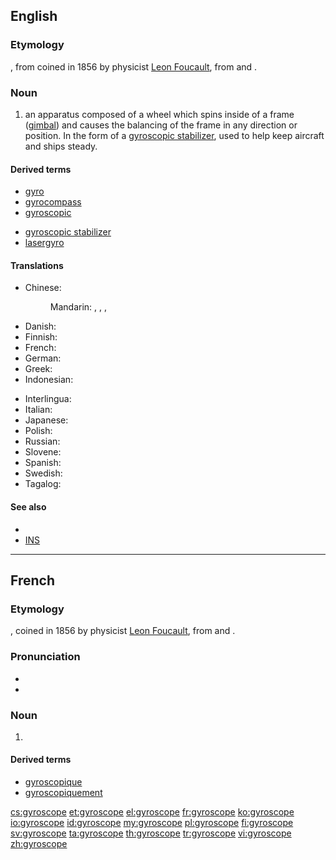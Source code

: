 ==English==

===Etymology===
{{confix|gyro|scope|lang=en}}, from {{etyl|fr|en}} coined in 1856 by physicist [[w:Leon Foucault|Leon Foucault]], from {{etyl|grc|en}} {{term|γῦρος||tr=guros|circle|lang=grc|sc=polytonic}} and {{term|σκοπός||tr=skopos|watcher|lang=grc|sc=polytonic}}.

===Noun===
{{en-noun}}

# an apparatus composed of a wheel which spins inside of a frame ([[gimbal]]) and causes the balancing of the frame in any direction or position. In the form of a [[gyroscopic stabilizer]], used to help keep aircraft and ships steady.

====Derived terms====
{{rel-top|terms derived from gyroscope}}
* [[gyro]]
* [[gyrocompass]]
* [[gyroscopic]]
{{rel-mid}}
* [[gyroscopic stabilizer]]
* [[lasergyro]]
{{rel-bottom}}

====Translations====
{{trans-top|apparatus}}
* Chinese:
*: Mandarin: {{t|cmn|陀螺儀|sc=Hani}}, {{t+|cmn|陀螺仪|tr=tuóluóyí|sc=Hani}}, {{t+|cmn|迴轉儀|sc=Hani}}, {{t+|cmn|回转仪|tr=huízhuǎnyí|sc=Hani}}
* Danish: {{t|da|gyroskop|c}}
* Finnish: {{t|fi|gyroskooppi}}
* French: {{t+|fr|gyroscope|m}}
* German: {{t+|de|Gyroskop|n}}
* Greek: {{t+|el|γυροσκόπιο|n|tr=gyroskópio}}
* Indonesian: {{t|id|giroskop}}
{{trans-mid}}
* Interlingua: {{t|ia|gyroscopio}}
* Italian: {{t+|it|giroscopio|m}}
* Japanese: {{t|ja|ジャイロスコープ|tr=jairosukōpu|sc=Jpan}}
* Polish: {{t+|pl|żyroskop|m}}
* Russian: {{t+|ru|гироскоп|m|tr=giroskóp|sc=Cyrl}}
* Slovene: {{t|sl|žiroskop|m}}
* Spanish: {{t+|es|giroscopio|m}}
* Swedish: {{t|sv|gyroskop|n}}
* Tagalog: {{t|tl|halintigal }}
{{trans-bottom}}

====See also====
* {{pedialite|gyroscope}}
* [[INS]]

----

==French==

===Etymology===
{{confix|gyro|scope|lang=fr}}, coined in 1856 by physicist [[w:Leon Foucault|Leon Foucault]], from {{etyl|grc|fr}} {{term|γῦρος||tr=guros|circle|lang=grc|sc=polytonic}} and {{term|σκοπός||tr=skopos|watcher|lang=grc|sc=polytonic}}.

===Pronunciation===
* {{IPA|/ʒi.ʁos.kop/|lang=fr}}
* {{audio|Fr-Paris--gyroscope.ogg|Audio (Paris)}}

===Noun===
{{fr-noun|m}}

# {{l|en|gyroscope}}

====Derived terms====
* [[gyroscopique]]
* [[gyroscopiquement]]

[[cs:gyroscope]]
[[et:gyroscope]]
[[el:gyroscope]]
[[fr:gyroscope]]
[[ko:gyroscope]]
[[io:gyroscope]]
[[id:gyroscope]]
[[my:gyroscope]]
[[pl:gyroscope]]
[[fi:gyroscope]]
[[sv:gyroscope]]
[[ta:gyroscope]]
[[th:gyroscope]]
[[tr:gyroscope]]
[[vi:gyroscope]]
[[zh:gyroscope]]